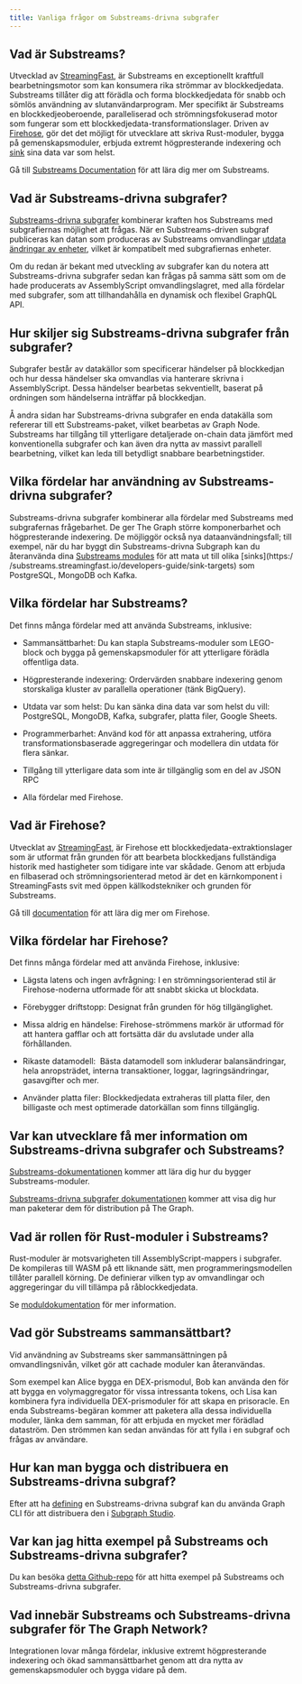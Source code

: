 ```yaml
---
title: Vanliga frågor om Substreams-drivna subgrafer
---
```


## Vad är Substreams?

Utvecklad av [StreamingFast](https://www.streamingfast.io/), är Substreams en exceptionellt kraftfull bearbetningsmotor som kan konsumera rika strömmar av blockkedjedata. Substreams tillåter dig att förädla och forma blockkedjedata för snabb och sömlös användning av slutanvändarprogram. Mer specifikt är Substreams en blockkedjeoberoende, paralleliserad och strömningsfokuserad motor som fungerar som ett blockkedjedata-transformationslager. Driven av [Firehose](https://firehose.streamingfast.io/), gör det det möjligt för utvecklare att skriva Rust-moduler, bygga på gemenskapsmoduler, erbjuda extremt högpresterande indexering och [sink](https://substreams.streamingfast.io/developers-guide/sink-targets) sina data var som helst.

Gå till [Substreams Documentation](/substreams) för att lära dig mer om Substreams.

## Vad är Substreams-drivna subgrafer?

[Substreams-drivna subgrafer](/cookbook/substreams-powered-subgraphs/) kombinerar kraften hos Substreams med subgrafiernas möjlighet att frågas. När en Substreams-driven subgraf publiceras kan datan som produceras av Substreams omvandlingar [utdata ändringar av enheter](https://github.com/streamingfast/substreams-sink-entity-changes/blob/develop/substreams-entity-change/src/tables.rs), vilket är kompatibelt med subgrafiernas enheter.

Om du redan är bekant med utveckling av subgrafer kan du notera att Substreams-drivna subgrafer sedan kan frågas på samma sätt som om de hade producerats av AssemblyScript omvandlingslagret, med alla fördelar med subgrafer, som att tillhandahålla en dynamisk och flexibel GraphQL API.

## Hur skiljer sig Substreams-drivna subgrafer från subgrafer?

Subgrafer består av datakällor som specificerar händelser på blockkedjan och hur dessa händelser ska omvandlas via hanterare skrivna i AssemblyScript. Dessa händelser bearbetas sekventiellt, baserat på ordningen som händelserna inträffar på blockkedjan.

Å andra sidan har Substreams-drivna subgrafer en enda datakälla som refererar till ett Substreams-paket, vilket bearbetas av Graph Node. Substreams har tillgång till ytterligare detaljerade on-chain data jämfört med konventionella subgrafer och kan även dra nytta av massivt parallell bearbetning, vilket kan leda till betydligt snabbare bearbetningstider.

## Vilka fördelar har användning av Substreams-drivna subgrafer?

Substreams-drivna subgrafer kombinerar alla fördelar med Substreams med subgrafernas frågebarhet. De ger The Graph större komponerbarhet och högpresterande indexering. De möjliggör också nya dataanvändningsfall; till exempel, när du har byggt din Substreams-drivna Subgraph kan du återanvända dina [Substreams modules](https://substreams.streamingfast.io/developers-guide/modules) för att mata ut till olika [sinks](https:/ /substreams.streamingfast.io/developers-guide/sink-targets) som PostgreSQL, MongoDB och Kafka.

## Vilka fördelar har Substreams?

Det finns många fördelar med att använda Substreams, inklusive:

- Sammansättbarhet: Du kan stapla Substreams-moduler som LEGO-block och bygga på gemenskapsmoduler för att ytterligare förädla offentliga data.

- Högpresterande indexering: Ordervärden snabbare indexering genom storskaliga kluster av parallella operationer (tänk BigQuery).

- Utdata var som helst: Du kan sänka dina data var som helst du vill: PostgreSQL, MongoDB, Kafka, subgrafer, platta filer, Google Sheets.

- Programmerbarhet: Använd kod för att anpassa extrahering, utföra transformationsbaserade aggregeringar och modellera din utdata för flera sänkar.

- Tillgång till ytterligare data som inte är tillgänglig som en del av JSON RPC

- Alla fördelar med Firehose.

## Vad är Firehose?

Utvecklat av [StreamingFast](https://www.streamingfast.io/), är Firehose ett blockkedjedata-extraktionslager som är utformat från grunden för att bearbeta blockkedjans fullständiga historik med hastigheter som tidigare inte var skådade. Genom att erbjuda en filbaserad och strömningsorienterad metod är det en kärnkomponent i StreamingFasts svit med öppen källkodstekniker och grunden för Substreams.

Gå till [documentation](https://firehose.streamingfast.io/) för att lära dig mer om Firehose.

## Vilka fördelar har Firehose?

Det finns många fördelar med att använda Firehose, inklusive:

- Lägsta latens och ingen avfrågning: I en strömningsorienterad stil är Firehose-noderna utformade för att snabbt skicka ut blockdata.

- Förebygger driftstopp: Designat från grunden för hög tillgänglighet.

- Missa aldrig en händelse: Firehose-strömmens markör är utformad för att hantera gafflar och att fortsätta där du avslutade under alla förhållanden.

- Rikaste datamodell:  Bästa datamodell som inkluderar balansändringar, hela anropsträdet, interna transaktioner, loggar, lagringsändringar, gasavgifter och mer.

- Använder platta filer: Blockkedjedata extraheras till platta filer, den billigaste och mest optimerade datorkällan som finns tillgänglig.

## Var kan utvecklare få mer information om Substreams-drivna subgrafer och Substreams?

[Substreams-dokumentationen](/substreams) kommer att lära dig hur du bygger Substreams-moduler.

[Substreams-drivna subgrafer dokumentationen](/cookbook/substreams-powered-subgraphs/) kommer att visa dig hur man paketerar dem för distribution på The Graph.

## Vad är rollen för Rust-moduler i Substreams?

Rust-moduler är motsvarigheten till AssemblyScript-mappers i subgrafer. De kompileras till WASM på ett liknande sätt, men programmeringsmodellen tillåter parallell körning. De definierar vilken typ av omvandlingar och aggregeringar du vill tillämpa på råblockkedjedata.

Se [moduldokumentation](https://substreams.streamingfast.io/developers-guide/modules) för mer information.

## Vad gör Substreams sammansättbart?

Vid användning av Substreams sker sammansättningen på omvandlingsnivån, vilket gör att cachade moduler kan återanvändas.

Som exempel kan Alice bygga en DEX-prismodul, Bob kan använda den för att bygga en volymaggregator för vissa intressanta tokens, och Lisa kan kombinera fyra individuella DEX-prismoduler för att skapa en prisoracle. En enda Substreams-begäran kommer att paketera alla dessa individuella moduler, länka dem samman, för att erbjuda en mycket mer förädlad dataström. Den strömmen kan sedan användas för att fylla i en subgraf och frågas av användare.

## Hur kan man bygga och distribuera en Substreams-drivna subgraf?

Efter att ha [defining](/cookbook/substreams-powered-subgraphs/) en Substreams-drivna subgraf kan du använda Graph CLI för att distribuera den i [Subgraph Studio](https://thegraph.com/studio/).

## Var kan jag hitta exempel på Substreams och Substreams-drivna subgrafer?

Du kan besöka [detta Github-repo](https://github.com/pinax-network/awesome-substreams) för att hitta exempel på Substreams och Substreams-drivna subgrafer.

## Vad innebär Substreams och Substreams-drivna subgrafer för The Graph Network?

Integrationen lovar många fördelar, inklusive extremt högpresterande indexering och ökad sammansättbarhet genom att dra nytta av gemenskapsmoduler och bygga vidare på dem.
